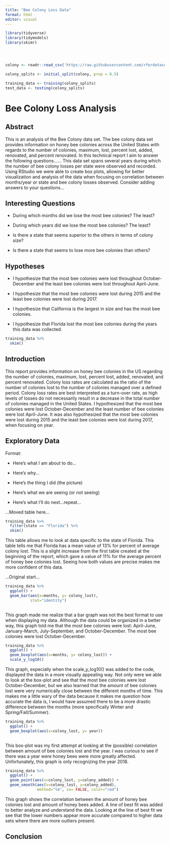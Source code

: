 ```yaml
---
title: "Bee Colony Loss Data"
format: html
editor: visual
---
```


```r

library(tidyverse)
library(tidymodels)
library(skimr)




colony <- readr::read_csv('https://raw.githubusercontent.com/rfordatascience/tidytuesday/master/data/2022/2022-01-11/colony.csv')

```

```r
colony_splits <- initial_split(colony, prop = 0.5)

training_data <- training(colony_splits)
test_data <- testing(colony_splits)
```

# Bee Colony Loss Analysis

## Abstract

This is an analysis of the Bee Colony data set. The bee colony data set provides information on honey bee colonies across the United States with regards to the number of colonies, maximum, lost, percent lost, added, renovated, and percent renovated. In this technical report I aim to answer the following questions...... This data set spans several years during which the number of bee colony losses per state were observed and recorded. Using RStudio we were able to create box plots, allowing for better visualization and analysis of the data when focusing on correlation between months/year or state and bee colony losses observed. Consider adding answers to your questions...

## Interesting Questions

-   During which months did we lose the most bee colonies? The least?

-   During which years did we lose the most bee colonies? The least?

-   Is there a state that seems superior to the others in terms of colony size?

-   Is there a state that seems to lose more bee colonies than others?

## Hypotheses

-   I hypothesize that the most bee colonies were lost throughout October-December and the least bee colonies were lost throughout April-June.

-   I hypothesize that the most bee colonies were lost during 2015 and the least bee colonies were lost during 2017.

-   I hypothesize that California is the largest in size and has the most bee colonies.

-   I hypothesize that Florida lost the most bee colonies during the years this data was collected.

```r
training_data %>%
  skim()
```

## Introduction

This report provides information on honey bee colonies in the US regarding the number of colonies, maximum, lost, percent lost, added, renovated, and percent renovated. Colony loss rates are calculated as the ratio of the number of colonies lost to the number of colonies managed over a defined period. Colony loss rates are best interpreted as a turn-over rate, as high levels of losses do not necessarily result in a decrease in the total number of colonies managed in the United States. I hypothesized that the most bee colonies were lost October-December and the least number of bee colonies were lost April-June. It was also hypothesized that the most bee colonies were lost during 2015 and the least bee colonies were lost during 2017, when focusing on year.

## Exploratory Data

Format:

-   Here's what I am about to do...

-   Here's why...

-   Here's the thing I did (the picture)

-   Here's what we are seeing (or not seeing)

-   Here's what I'll do next...repeat...

...Moved table here...

```r
training_data %>%
  filter(state == "Florida") %>%
  skim()
```

This table allows me to look at data specific to the state of Florida. This table tells me that Florida has a mean value of 13% for percent of average colony lost. This is a slight increase from the first table created at the beginning of the report, which gave a value of 11% for the average percent of honey bee colonies lost. Seeing how both values are precise makes me more confident of this data.

...Original start...

```r

training_data %>%
  ggplot() +
  geom_bar(aes(x=months, y= colony_lost),
           stat="identity")
  

```

This graph made me realize that a bar graph was not the best format to use when displaying my data. Although the data could be organized in a better way, this graph told me that the most bee colonies were lost: April-June, January-March, July-September, and October-December. The most bee colonies were lost October-December.

```r

training_data %>%
  ggplot() +
  geom_boxplot(aes(x=months, y= colony_lost)) +
  scale_y_log10()
```

This graph, especially when the scale_y\_log10() was added to the code, displayed the data in a more visually appealing way. Not only were we able to look at the box-plot and see that the most bee colonies were lost October-December, but we also learned that the amount of bee colonies lost were very numerically close between the different months of time. This makes me a little wary of the data because it makes me question how accurate the data is, I would have assumed there to be a more drastic difference between the months (more specifically Winter and Spring/Fall/Summer).

```r
training_data %>%
  ggplot() +
  geom_boxplot(aes(x=colony_lost, y= year)) 
  
```

This box-plot was my first attempt at looking at the (possible) correlation between amount of bee colonies lost and the year. I was curious to see if there was a year were honey bees were more greatly affected. Unfortunately, this graph is only recognizing the year 2018.

```r
training_data %>%
  ggplot() +
  geom_point(aes(x=colony_lost, y=colony_added)) +
  geom_smooth(aes(x=colony_lost, y=colony_added),
              method="lm", se= FALSE, color="red")

```

This graph shows the correlation between the amount of honey bee colonies lost and amount of honey bees added. A line of best fit was added to better analyze and understand the data. Looking at the line of best fit we see that the lower numbers appear more accurate compared to higher data sets where there are more outliers present.



## Conclusion
